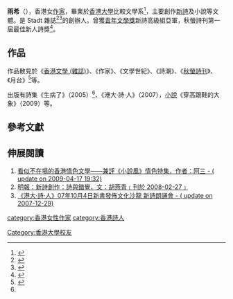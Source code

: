 '''雨希'''（{{bd|？||||}}），香港女[[作家|作家]]，畢業於[[香港大學|香港大學]]比較文學系<ref name="stadt_oriental">{{cite web |url = http://orientaldaily.on.cc/cnt/finance/20100707/00202_021.html |title =雨希：我比較像一個裁縫，把不同的故事縫在一起|accessdate = 2010年7月7日 |author = 東方日報}}</ref>，主要創作[[新詩|新詩]]及小說等文體。是 Stadt 雜誌<ref name="stadt_wenweipo">{{cite web |url = http://paper.wenweipo.com/2009/05/03/OT0905030036.htm |title =封面故事：青春是辦刊物的理由|accessdate = 2009年5月3日 |author = 文匯報}}</ref><ref name="stadt_mingpao">{{cite web |url = http://jump.mingpao.com/cfm/JobArticle1.cfm?PublishDate=20090727&TopicID=L9&Filename=gzc2.txt |title = 自資製作雜誌 發掘各區文化 |accessdate = 2009年7月27日 |author = 明報 }}{{dead link|date=2018年5月 |bot=InternetArchiveBot |fix-attempted=yes }}</ref>的創辦人。曾獲[[青年文學獎|青年文學獎]]新詩高級組亞軍，秋螢詩刊第一屆最佳新人詩獎<ref name="qypoetry">{{cite web |url = http://www.hkbobby.com/qypoetry/37.htm |title = 秋螢﹝詩刊﹞復活號第三十七期 |accessdate = 2009年8月19日 |author = 葉輝 }}</ref>。

== 作品 ==
作品散見於《[[香港文學_(雜誌)|香港文學 (雜誌)]]》、《作家》、《文學世紀》、《詩潮》、《[[秋螢詩刊|秋螢詩刊]]》、《月台》<ref name="hklitpub_cuhk">{{cite web |url = http://hklitpub.lib.cuhk.edu.hk/servlet/list?action=list_author&i=i&k=*&w=&x=abstract&a=%E9%9B%A8%E5%B8%8C&j=&s=%E9%A4%A8%E8%97%8F%E6%9B%B8%E5%88%8A&c=&d1=&d2=&o=&author_id=50601&startPos=1&pageSize=1500 |title = 香港文學資料庫 |accessdate = 2009年8月19日 |author = [[香港中文大學|香港中文大學]]}}</ref>等。

出版有詩集《生病了》（2005）<ref name = "hklitpub_cuhk"/>、《港大·詩·人》（2007），[[小說|小說]]《穿高跟鞋的大象》（2009）等。

== 參考文獻 ==
{{reflist|1}}

== 伸展閱讀 ==
{{reflistH}}
#[http://www.inmediahk.net/node/1002977 看似不在場的香港情色文學——兼評《小說風》情色特集，作者：阿三 - ( update on 2009-04-17 19:32)]
#[http://www.mingpaony.com/htm/News/20080227/HK-gfk1.htm 明報：新詩創作：詩與錯覺，文：胡燕青﹝刊於 2008-02-27﹞]{{dead link|date=2018年5月 |bot=InternetArchiveBot |fix-attempted=yes }}
#[http://hklit2007.blogspot.com/2007/12/826_29.html 《港大‧詩‧人》07年10月4日新書發佈文化沙龍 新詩朗誦會 - ( update on 2007-12-29)]
{{reflistF}}

{{作家小作品}}
{{香港人物小作品}}

[[category:香港女性作家|category:香港女性作家]]
[[category:香港詩人|category:香港詩人]]
[[Category:香港大學校友|Category:香港大學校友]]